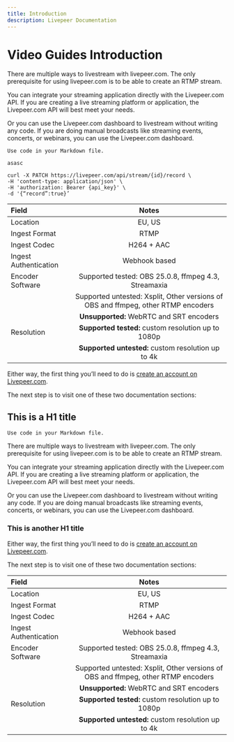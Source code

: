 ```yaml
---
title: Introduction
description: Livepeer Documentation
---
```


# Video Guides Introduction

There are multiple ways to livestream with livepeer.com. The only prerequisite for using livepeer.com is to be able to create an RTMP stream.

You can integrate your streaming application directly with the Livepeer.com API. If you are creating a live streaming platform or application, the Livepeer.com API will best meet your needs.

Or you can use the Livepeer.com dashboard to livestream without writing any code. If you are doing manual broadcasts like streaming events, concerts, or webinars, you can use the Livepeer.com dashboard.

`Use code in your Markdown file.`

``asasc``

```
curl -X PATCH https://livepeer.com/api/stream/{id}/record \
-H 'content-type: application/json' \
-H 'authorization: Bearer {api_key}' \
-d '{“record”:true}’
```

| Field                   | Notes                                                                             | 
| :---                    |    :----:                                                                         |
| Location                | EU, US                                                                            |
| Ingest Format           | RTMP                                                                              |
| Ingest Codec            | H264 + AAC                                                                        |
| Ingest Authentication   | Webhook based                                                                     |
| Encoder Software        | Supported tested: OBS 25.0.8, ffmpeg 4.3, Streamaxia                              |
|                         | Supported untested: Xsplit, Other versions of OBS and ffmpeg, other RTMP encoders |
|                         | **Unsupported:** WebRTC and SRT encoders                                          |
| Resolution              | **Supported tested:** custom resolution up to 1080p                               |
|                         | **Supported untested:** custom resolution up to 4k                                |

Either way, the first thing you’ll need to do is [create an account on Livepeer.com](/sign-up).

The next step is to visit one of these two documentation sections:

## This is a H1 title

<DocsGrid cols={2}>
    <SimpleCard title='Card title' description='as cj sakc jsa cjk' label='Read More' href='/' />
    <SimpleCard title='Card title' description='as cj sakc jsa cjk' label='Read More' href='/' />
</DocsGrid>

`Use code in your Markdown file.`

There are multiple ways to livestream with livepeer.com. The only prerequisite for using livepeer.com is to be able to create an RTMP stream.

You can integrate your streaming application directly with the Livepeer.com API. If you are creating a live streaming platform or application, the Livepeer.com API will best meet your needs.

Or you can use the Livepeer.com dashboard to livestream without writing any code. If you are doing manual broadcasts like streaming events, concerts, or webinars, you can use the Livepeer.com dashboard.

### This is another H1 title

Either way, the first thing you’ll need to do is [create an account on Livepeer.com](/sign-up).

The next step is to visit one of these two documentation sections:

| Field                   | Notes                                                                             | 
| :---                    |    :----:                                                                         |
| Location                | EU, US                                                                            |
| Ingest Format           | RTMP                                                                              |
| Ingest Codec            | H264 + AAC                                                                        |
| Ingest Authentication   | Webhook based                                                                     |
| Encoder Software        | Supported tested: OBS 25.0.8, ffmpeg 4.3, Streamaxia                              |
|                         | Supported untested: Xsplit, Other versions of OBS and ffmpeg, other RTMP encoders |
|                         | **Unsupported:** WebRTC and SRT encoders                                          |
| Resolution              | **Supported tested:** custom resolution up to 1080p                               |
|                         | **Supported untested:** custom resolution up to 4k                                |


<DocsGrid cols={2}>
    <SimpleCard title='Card title' description='as cj sakc jsa cjk' label='Read More' href='/' />
    <SimpleCard title='Card title' description='as cj sakc jsa cjk' label='Read More' href='/' />
</DocsGrid>
